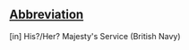 ==[[Wiktionary:List of acronyms and abbreviations|Abbreviation]]==
[in] His?/Her? Majesty's Service (British Navy)